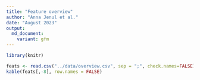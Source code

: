 ```yaml
---
title: "Feature overview"
author: "Anna Jenul et al."
date: "August 2023"
output:
  md_document:
    variant: gfm
---
```


```r
library(knitr)
```

```r
feats <- read.csv("../data/overview.csv", sep = ";", check.names=FALSE)
kable(feats[,-8], row.names = FALSE)
```